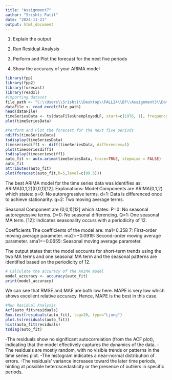 ---
title: "Assignment7"
author: "Srishti Patil"
date: "2024-11-21"
output: html_document
---
1. Explain the output

2. Run Residual Analysis

3. Perform and Plot the forecast for the next five periods
4. Show the accuracy of your ARIMA model

```{r}
library(fpp)
library(fpp2)
library(forecast)
library(readxl)
#importing dataset
file_path <- "C:\\Users\\Srishti\\Desktop\\FALL24\\BF\\Assignment3\\Data_NewYork.xlsx"
dataFile <- read_excel(file_path)
head(dataFile)
timeSeriesData <- ts(dataFile$UnemployedLF, start=c(1976, 1), frequency=12)
plot(timeSeriesData)

#Perform and Plot the forecast for the next five periods
ndiffs(timeSeriesData)
tsdisplay(timeSeriesData)
timeseriesdiff1 <- diff(timeSeriesData, differences=1)
plot(timeseriesdiff1)
tsdisplay(timeseriesdiff1)
auto_fit <- auto.arima(timeSeriesData, trace=TRUE, stepwise = FALSE)
auto_fit
attributes(auto_fit)
plot(forecast(auto_fit,h=5,level=c(99.5)))
```


The best ARIMA model for the time series data was identifies as: ARIMA(0,1,2)(0,0,1)[12]. 
Explanations:
Model Components are ARIMA(0,1,2) which states:
p=0: No autoregressive terms.
d=1: Data is differenced once to achieve stationarity.
q=2: Two moving average terms.

Seasonal Component  are (0,0,1)[12] which states:
P=0: No seasonal autoregressive terms.
D=0: No seasonal differencing.
Q=1: One seasonal MA term.
[12]: Indicates seasonality occurs with a periodicity of 12.

Coefficients
The coefficients of the model are:
ma1=0.358
7: First-order moving average parameter.
ma2=−0.0919: Second-order moving average parameter.
sma1=−0.0655: Seasonal moving average parameter.

The output states that the model accounts for short-term trends using the two MA terms and one seasonal MA term and the seasonal patterns are identified based on the periodicity of 12.

```{r}

# Calculate the accuracy of the ARIMA model
model_accuracy <- accuracy(auto_fit)
print(model_accuracy)
```
We can see that RMSE and MAE are both low here. MAPE is very low which shows excellent relative accuracy. Hence, MAPE is the best in this case.

```{r}
#Run Residual Analysis
Acf(auto_fit$residuals)
Box.test(residuals(auto_fit), lag=20, type="Ljung")
plot.ts(residuals(auto_fit))
hist(auto_fit$residuals)
tsdiag(auto_fit)

```







-The residuals show no significant autocorrelation (from the ACF plot), indicating that the model effectively captures the dynamics of the data.
-The residuals are mostly random, with no visible trends or patterns in the time series plot.
-The histogram indicates a near-normal distribution of errors.
-The residuals' variance increases toward the later time periods, hinting at possible heteroscedasticity or the presence of outliers in specific periods.
